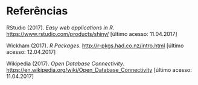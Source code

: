 <a name="references"></a>

# Referências

RStudio (2017). *Easy web applications in R*. <https://www.rstudio.com/products/shiny/> [último acesso: 11.04.2017]

Wickham (2017). *R Packages*. <http://r-pkgs.had.co.nz/intro.html> [último acesso: 12.04.2017]

Wikipedia (2017). *Open Database Connectivity*. <https://en.wikipedia.org/wiki/Open_Database_Connectivity> [último acesso: 11.04.2017]


